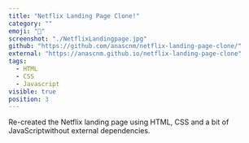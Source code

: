 ```yaml
---
title: "Netflix Landing Page Clone!"
category: ""
emoji: "🎥"
screenshot: "./NetflixLandingpage.jpg"
github: "https://github.com/anascnm/netflix-landing-page-clone/"
external: "https://anascnm.github.io/netflix-landing-page-clone"
tags:
  - HTML
  - CSS
  - Javascript
visible: true
position: 3
---
```



Re-created the Netflix landing page using HTML, CSS and a bit of JavaScriptwithout external dependencies.

